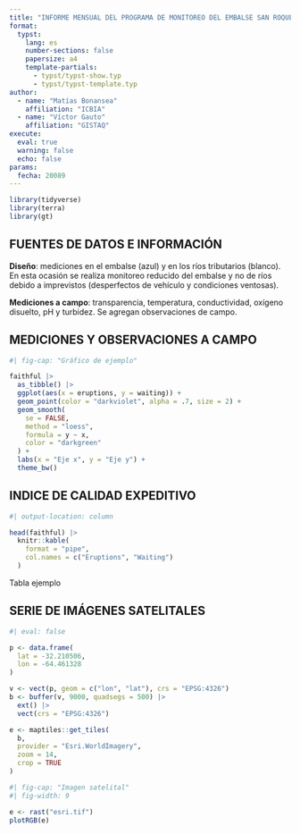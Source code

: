 ```yaml
---
title: "INFORME MENSUAL DEL PROGRAMA DE MONITOREO DEL EMBALSE SAN ROQUE Y SU CUENCA"
format: 
  typst:
    lang: es
    number-sections: false
    papersize: a4
    template-partials: 
      - typst/typst-show.typ
      - typst/typst-template.typ
author: 
  - name: "Matías Bonansea"
    affiliation: "ICBIA"
  - name: "Víctor Gauto"
    affiliation: "GISTAQ"
execute: 
  eval: true
  warning: false
  echo: false
params:
  fecha: 20089
---
```


```r
library(tidyverse)
library(terra)
library(gt)
```

```{=typst}
#show heading: it => [
  #set align(left)
  #set text(13pt, weight: "regular", font: "Domine")
  #block(smallcaps(it.body))
]
```

```{=typst} 
#align(center, text(16pt, font: "Domine")[
  INFORME: *`{r} toupper(format(as.Date(params$fecha), "%B %Y"))`*
])
```
## FUENTES DE DATOS E INFORMACIÓN

**Diseño**: mediciones en el embalse (azul) y en los ríos tributarios (blanco). En esta ocasión se realiza monitoreo reducido del embalse y no de ríos debido a imprevistos (desperfectos de vehículo y condiciones ventosas).

**Mediciones a campo**: transparencia, temperatura, conductividad, oxígeno disuelto, pH y turbidez. Se agregan observaciones de campo.

## MEDICIONES Y OBSERVACIONES A CAMPO 

```r
#| fig-cap: "Gráfico de ejemplo"

faithful |>
  as_tibble() |>
  ggplot(aes(x = eruptions, y = waiting)) +
  geom_point(color = "darkviolet", alpha = .7, size = 2) +
  geom_smooth(
    se = FALSE,
    method = "loess",
    formula = y ~ x,
    color = "darkgreen"
  ) +
  labs(x = "Eje x", y = "Eje y") +
  theme_bw()
```

## INDICE DE CALIDAD EXPEDITIVO 

::: {#tbl-tabla}

```r
#| output-location: column

head(faithful) |>
  knitr::kable(
    format = "pipe",
    col.names = c("Eruptions", "Waiting")
  )
```

Tabla ejemplo

:::

## SERIE DE IMÁGENES SATELITALES 

```r
#| eval: false

p <- data.frame(
  lat = -32.210506,
  lon = -64.461328
)

v <- vect(p, geom = c("lon", "lat"), crs = "EPSG:4326")
b <- buffer(v, 9000, quadsegs = 500) |>
  ext() |>
  vect(crs = "EPSG:4326")

e <- maptiles::get_tiles(
  b,
  provider = "Esri.WorldImagery",
  zoom = 14,
  crop = TRUE
)
```

```r
#| fig-cap: "Imagen satelital"
#| fig-width: 9

e <- rast("esri.tif")
plotRGB(e)
```
